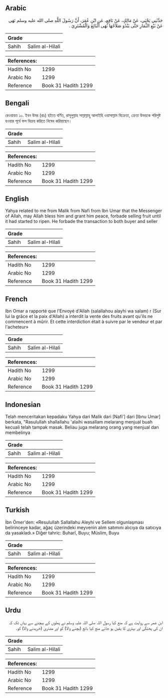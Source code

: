 ## Arabic


<div dir="rtl" lang="ar" style={{fontSize:'larger',backgroundColor:'#f8f9fa',padding:20}}>
حَدَّثَنِي يَحْيَى، عَنْ مَالِكٍ، عَنْ نَافِعٍ، عَنِ ابْنِ عُمَرَ، أَنَّ رَسُولَ اللَّهِ صلى الله عليه وسلم نَهَى عَنْ بَيْعِ الثِّمَارِ حَتَّى يَبْدُوَ صَلاَحُهَا نَهَى الْبَائِعَ وَالْمُشْتَرِيَ ‏.‏
</div>
<div style={{backgroundColor:'#f8f9fa',padding:20, marginBottom: 10}}><table> <thead> <tr> <th>Grade</th> <th></th> </tr> </thead> <tbody> <tr><td>Sahih</td><td>Salim al-Hilali</td></tr></tbody></table><table> <thead> <tr> <th>References:</th> <th></th> </tr> </thead> <tbody><tr><td>Hadith No</td><td>1299</td></tr><tr><td>Arabic No</td><td>1299</td></tr><tr><td>Reference</td><td>Book 31 Hadith 1299</td></tr></tbody></table></div>

## Bengali


<div dir="ltr" lang="bn" style={{fontSize:'larger',backgroundColor:'#f8f9fa',padding:20}}>
রেওয়ায়ত ১০. ইবন উমর (রাঃ) হইতে বর্ণিত, রাসূলুল্লাহ সাল্লাল্লাহু আলাইহি ওয়াসাল্লাম বিক্রেতা, ক্রেতা উভয়কে পরিপুষ্ট হওয়ার পূর্বে ফল বিক্রয় করিতে নিষেধ করিয়াছেন।
</div>
<div style={{backgroundColor:'#f8f9fa',padding:20, marginBottom: 10}}><table> <thead> <tr> <th>Grade</th> <th></th> </tr> </thead> <tbody> <tr><td>Sahih</td><td>Salim al-Hilali</td></tr></tbody></table><table> <thead> <tr> <th>References:</th> <th></th> </tr> </thead> <tbody><tr><td>Hadith No</td><td>1299</td></tr><tr><td>Arabic No</td><td>1299</td></tr><tr><td>Reference</td><td>Book 31 Hadith 1299</td></tr></tbody></table></div>

## English


<div dir="ltr" lang="en" style={{fontSize:'larger',backgroundColor:'#f8f9fa',padding:20}}>
Yahya related to me from Malik from Nafi from Ibn Umar that the Messenger of Allah, may Allah bless him and grant him peace, forbade selling fruit until it had started to ripen. He forbade the transaction to both buyer and seller
</div>
<div style={{backgroundColor:'#f8f9fa',padding:20, marginBottom: 10}}><table> <thead> <tr> <th>Grade</th> <th></th> </tr> </thead> <tbody> <tr><td>Sahih</td><td>Salim al-Hilali</td></tr></tbody></table><table> <thead> <tr> <th>References:</th> <th></th> </tr> </thead> <tbody><tr><td>Hadith No</td><td>1299</td></tr><tr><td>Arabic No</td><td>1299</td></tr><tr><td>Reference</td><td>Book 31 Hadith 1299</td></tr></tbody></table></div>

## French


<div dir="ltr" lang="fr" style={{fontSize:'larger',backgroundColor:'#f8f9fa',padding:20}}>
Ibn Omar a rapporté que l'Envoyé d'Allah (salallahou alayhi wa salam) r (Sur lui la grâce et la paix d'Allah) a interdit la vente des fruits avant qu'ils ne commencent à mûrir. Et cette interdiction était à suivre par le vendeur et par l'acheteur»
</div>
<div style={{backgroundColor:'#f8f9fa',padding:20, marginBottom: 10}}><table> <thead> <tr> <th>Grade</th> <th></th> </tr> </thead> <tbody> <tr><td>Sahih</td><td>Salim al-Hilali</td></tr></tbody></table><table> <thead> <tr> <th>References:</th> <th></th> </tr> </thead> <tbody><tr><td>Hadith No</td><td>1299</td></tr><tr><td>Arabic No</td><td>1299</td></tr><tr><td>Reference</td><td>Book 31 Hadith 1299</td></tr></tbody></table></div>

## Indonesian


<div dir="ltr" lang="id" style={{fontSize:'larger',backgroundColor:'#f8f9fa',padding:20}}>
Telah menceritakan kepadaku Yahya dari Malik dari [Nafi'] dari [Ibnu Umar] berkata, "Rasulullah shallallahu 'alaihi wasallam melarang menjual buah kecuali telah tampak masak. Beliau juga melarang orang yang menjual dan membelinya
</div>
<div style={{backgroundColor:'#f8f9fa',padding:20, marginBottom: 10}}><table> <thead> <tr> <th>Grade</th> <th></th> </tr> </thead> <tbody> <tr><td>Sahih</td><td>Salim al-Hilali</td></tr></tbody></table><table> <thead> <tr> <th>References:</th> <th></th> </tr> </thead> <tbody><tr><td>Hadith No</td><td>1299</td></tr><tr><td>Arabic No</td><td>1299</td></tr><tr><td>Reference</td><td>Book 31 Hadith 1299</td></tr></tbody></table></div>

## Turkish


<div dir="ltr" lang="tr" style={{fontSize:'larger',backgroundColor:'#f8f9fa',padding:20}}>
İbn Ömer'den: «Resulullah Sallallahu Aleyhi ve Sellem olgunlaşması belirinceye kadar, ağaç üzerindeki meyvenin alım satımını alıcıya da satıcıya da yasakladı.» Diğer tahric: Buharî, Buyu; Müslim, Buyu
</div>
<div style={{backgroundColor:'#f8f9fa',padding:20, marginBottom: 10}}><table> <thead> <tr> <th>Grade</th> <th></th> </tr> </thead> <tbody> <tr><td>Sahih</td><td>Salim al-Hilali</td></tr></tbody></table><table> <thead> <tr> <th>References:</th> <th></th> </tr> </thead> <tbody><tr><td>Hadith No</td><td>1299</td></tr><tr><td>Arabic No</td><td>1299</td></tr><tr><td>Reference</td><td>Book 31 Hadith 1299</td></tr></tbody></table></div>

## Urdu


<div dir="rtl" lang="ur" style={{fontSize:'larger',backgroundColor:'#f8f9fa',padding:20}}>
ابن عمر سے روایت ہے کہ منع کیا رسول اللہ صلی اللہ علیہ وسلم نے پھلوں کے بیچنے سے یہاں تک کہ ان کی پختگی اور بہتری کا یقین ہو جائے منع کیا بائع (بچنے والا) کو اور مشتری (خریدنے والا) کو۔
</div>
<div style={{backgroundColor:'#f8f9fa',padding:20, marginBottom: 10}}><table> <thead> <tr> <th>Grade</th> <th></th> </tr> </thead> <tbody> <tr><td>Sahih</td><td>Salim al-Hilali</td></tr></tbody></table><table> <thead> <tr> <th>References:</th> <th></th> </tr> </thead> <tbody><tr><td>Hadith No</td><td>1299</td></tr><tr><td>Arabic No</td><td>1299</td></tr><tr><td>Reference</td><td>Book 31 Hadith 1299</td></tr></tbody></table></div>